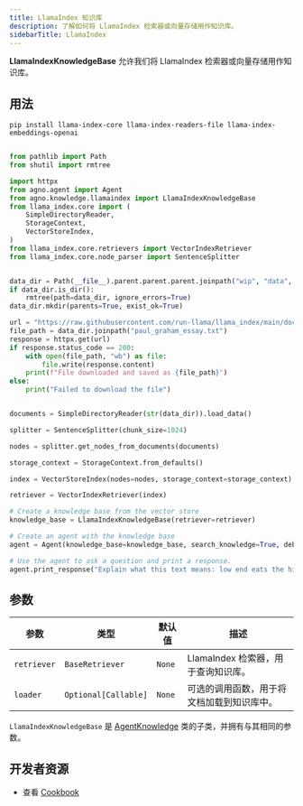 ```yaml
---
title: LlamaIndex 知识库
description: 了解如何将 LlamaIndex 检索器或向量存储用作知识库。
sidebarTitle: LlamaIndex
---
```


**LlamaIndexKnowledgeBase** 允许我们将 LlamaIndex 检索器或向量存储用作知识库。

## 用法

```shell
pip install llama-index-core llama-index-readers-file llama-index-embeddings-openai
```

```python llamaindex_kb.py

from pathlib import Path
from shutil import rmtree

import httpx
from agno.agent import Agent
from agno.knowledge.llamaindex import LlamaIndexKnowledgeBase
from llama_index.core import (
    SimpleDirectoryReader,
    StorageContext,
    VectorStoreIndex,
)
from llama_index.core.retrievers import VectorIndexRetriever
from llama_index.core.node_parser import SentenceSplitter


data_dir = Path(__file__).parent.parent.parent.joinpath("wip", "data", "paul_graham")
if data_dir.is_dir():
    rmtree(path=data_dir, ignore_errors=True)
data_dir.mkdir(parents=True, exist_ok=True)

url = "https://raw.githubusercontent.com/run-llama/llama_index/main/docs/docs/examples/data/paul_graham/paul_graham_essay.txt"
file_path = data_dir.joinpath("paul_graham_essay.txt")
response = httpx.get(url)
if response.status_code == 200:
    with open(file_path, "wb") as file:
        file.write(response.content)
    print(f"File downloaded and saved as {file_path}")
else:
    print("Failed to download the file")


documents = SimpleDirectoryReader(str(data_dir)).load_data()

splitter = SentenceSplitter(chunk_size=1024)

nodes = splitter.get_nodes_from_documents(documents)

storage_context = StorageContext.from_defaults()

index = VectorStoreIndex(nodes=nodes, storage_context=storage_context)

retriever = VectorIndexRetriever(index)

# Create a knowledge base from the vector store
knowledge_base = LlamaIndexKnowledgeBase(retriever=retriever)

# Create an agent with the knowledge base
agent = Agent(knowledge_base=knowledge_base, search_knowledge=True, debug_mode=True, show_tool_calls=True)

# Use the agent to ask a question and print a response.
agent.print_response("Explain what this text means: low end eats the high end", markdown=True)
```

## 参数

| 参数       | 类型             | 默认值 | 描述                                                 |
| ------------- | ---------------- | ------ | ---------------------------------------------------- |
| `retriever`   | `BaseRetriever`  | `None` | LlamaIndex 检索器，用于查询知识库。                  |
| `loader`      | `Optional[Callable]` | `None` | 可选的调用函数，用于将文档加载到知识库中。 |

`LlamaIndexKnowledgeBase` 是 [AgentKnowledge](/reference/knowledge/base) 类的子类，并拥有与其相同的参数。

## 开发者资源

- 查看 [Cookbook](https://github.com/agno-agi/agno/blob/main/cookbook/agent_concepts/knowledge/llamaindex_kb.py)